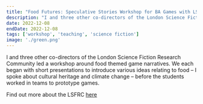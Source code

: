 ```yaml
---
title: "Food Futures: Speculative Stories Workshop for BA Games with LSFRC at WInchester School of Art"
description: "I and three other co-directors of the London Science Fiction Research Community led a workshop around food themed game narratives. We each began with short presentations to introduce various ideas relating to food – I spoke about cultural heritage and climate change – before the students worked in teams to prototype games.  "
date: 2022-12-08
endDate: 2022-12-08
tags: ['workshop', 'teaching', 'science fiction']
image: './green.png'
---
```


I and three other co-directors of the London Science Fiction Research Community led a workshop around food themed game narratives. We each began with short presentations to introduce various ideas relating to food – I spoke about cultural heritage and climate change – before the students worked in teams to prototype games. 

Find out more about the LSFRC [here](https://www.lsfrc.co.uk/)

